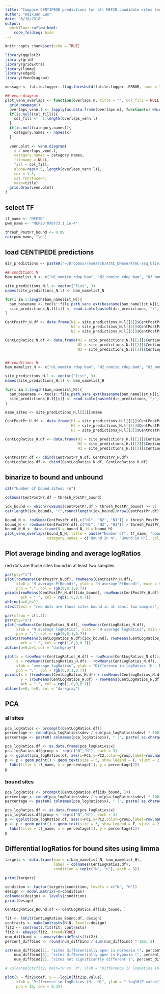 ```yaml
---
title: "Compare CENTIPEDE predictions for all MEF2D candidate sites (motif matches)"
author: "Kaixuan Luo"
date: "6/18/2018"
output: 
  workflowr::wflow_html:
    code_folding: hide
---
```


```r
knitr::opts_chunk$set(echo = TRUE)
```

```r
library(ggplot2)
library(grid)
library(gridExtra)
library(limma)
library(edgeR)
library(VennDiagram)

message <- futile.logger::flog.threshold(futile.logger::ERROR, name = "VennDiagramLogger")

## venn diagram
plot_venn_overlaps <- function(overlaps.m, title = "", col_fill = NULL, category.names = NULL){
  grid.newpage()
  overlaps_venn.l <- lapply(as.data.frame(overlaps.m), function(x) which(x == 1))
  if(is.null(col_fill)){
    col_fill <-  1:length(overlaps_venn.l)
  }
  if(is.null(category.names)){
    category.names <- names(x)
  }
  
  venn.plot <- venn.diagram( 
    x = overlaps_venn.l,
    category.names = category.names, 
    filename = NULL,
    fill = col_fill,
    alpha=rep(0.5, length(overlaps_venn.l)), 
    cex = 1.5, 
    cat.fontface=4, 
    main=title) 
  grid.draw(venn.plot)
}

```


## select TF
```r
tf_name <- "MEF2D"
pwm_name <- "MEF2D_MA0773.1_1e-4"

thresh_PostPr_bound <- 0.99
cat(pwm_name, "\n")

```

## load CENTIPEDE predictions 
```r

dir_predictions <- paste0("~/Dropbox/research/ATAC_DNase/ATAC-seq_Olivia_Gray/results/centipede_predictions/", pwm_name)

## condition: N
bam_namelist_N <- c("N1_nomito_rdup.bam", "N2_nomito_rdup.bam", "N3_nomito_rdup.bam")

site_predictions_N.l <- vector("list", 3)
names(site_predictions_N.l) <- bam_namelist_N

for(i in 1:length(bam_namelist_N)){
  bam_basename <- tools::file_path_sans_ext(basename(bam_namelist_N[[i]]))
  site_predictions_N.l[[i]] <- read.table(paste0(dir_predictions, "/", pwm_name, "_", bam_basename, "_predictions.txt"), header = T, stringsAsFactors = F)
}

CentPostPr_N.df <- data.frame(N1 = site_predictions_N.l[[1]]$CentPostPr, 
                              N2 = site_predictions_N.l[[2]]$CentPostPr, 
                              N3 = site_predictions_N.l[[3]]$CentPostPr)

CentLogRatios_N.df <- data.frame(N1 = site_predictions_N.l[[1]]$CentLogRatios, 
                                 N2 = site_predictions_N.l[[2]]$CentLogRatios, 
                                 N3 = site_predictions_N.l[[3]]$CentLogRatios)


## condition: H
bam_namelist_H <- c("H1_nomito_rdup.bam", "H2_nomito_rdup.bam", "H3_nomito_rdup.bam")

site_predictions_H.l <- vector("list", 3)
names(site_predictions_H.l) <- bam_namelist_H

for(i in 1:length(bam_namelist_H)){
  bam_basename <- tools::file_path_sans_ext(basename(bam_namelist_H[[i]]))
  site_predictions_H.l[[i]] <- read.table(paste0(dir_predictions, "/", pwm_name, "_", bam_basename, "_predictions.txt"), header = T, stringsAsFactors = F)
}

name_sites <- site_predictions_H.l[[1]]$name

CentPostPr_H.df <- data.frame(H1 = site_predictions_H.l[[1]]$CentPostPr, 
                              H2 = site_predictions_H.l[[2]]$CentPostPr, 
                              H3 = site_predictions_H.l[[3]]$CentPostPr)

CentLogRatios_H.df <- data.frame(H1 = site_predictions_H.l[[1]]$CentLogRatios, 
                                 H2 = site_predictions_H.l[[2]]$CentLogRatios, 
                                 H3 = site_predictions_H.l[[3]]$CentLogRatios)

CentPostPr.df <- cbind(CentPostPr_N.df, CentPostPr_H.df)
CentLogRatios.df <- cbind(CentLogRatios_N.df, CentLogRatios_H.df)

```

## binarize to bound and unbound
```r
cat("Number of bound sites: \n")

colSums(CentPostPr.df > thresh_PostPr_bound)

idx_bound <- which(rowSums(CentPostPr.df > thresh_PostPr_bound) >= 2)
cat(length(idx_bound), "(",round(length(idx_bound)/nrow(CentPostPr.df) *100, 2), "% ) sites are bound in at least two samples \n")

bound_N <- rowSums(CentPostPr.df[,c("N1", "N2", "N3")] > thresh_PostPr_bound) >= 2
bound_H <- rowSums(CentPostPr.df[,c("H1", "H2", "H3")] > thresh_PostPr_bound) >= 2
bound_N_H <- data.frame(N = bound_N, H = bound_H)
plot_venn_overlaps(bound_N_H, title = paste("Number of", tf_name, "bound sites"), 
                   category.names = c("Bound in N", "Bound in H"), col_fill = c("blue", "red"))

```

## Plot average binding and average logRatios

red dots are those sites bound in at least two samples
```r

par(pty="s")
plot(rowMeans(CentPostPr_N.df), rowMeans(CentPostPr_H.df), 
     xlab = "N average P(Bound)", ylab = "H average P(Bound)", main = tf_name,
     pch = ".", col = rgb(0,0,1,0.7))
points(rowMeans(CentPostPr_N.df)[idx_bound], rowMeans(CentPostPr_H.df)[idx_bound], 
       pch = ".", col = rgb(1,0,0,0.7))
abline(a=0,b=1)
mtext(text = "red dots are those sites bound in at least two samples", side = 3, line = 0, cex = 0.7)

par(mfrow = c(1,2))
par(pty="s")
plot(rowMeans(CentLogRatios_N.df), rowMeans(CentLogRatios_H.df), 
     xlab = "N average logRatios", ylab = "H average logRatios", main = tf_name, 
     pch = ".", col = rgb(0,0,1,0.7))
points(rowMeans(CentLogRatios_N.df)[idx_bound], rowMeans(CentLogRatios_H.df)[idx_bound], 
       pch = ".", col = rgb(1,0,0,0.7))
abline(a=0,b=1,col = "darkgray")

plot(x = (rowMeans(CentLogRatios_H.df) + rowMeans(CentLogRatios_N.df))/2, 
     y = rowMeans(CentLogRatios_H.df) - rowMeans(CentLogRatios_N.df),
     xlab = "average logRatios", ylab = "Difference in logRatios (H - N)", main = tf_name,
     pch = ".", col = rgb(0,0,1,0.7))
points(x = ((rowMeans(CentLogRatios_H.df) + rowMeans(CentLogRatios_N.df))/2)[idx_bound], 
       y = (rowMeans(CentLogRatios_H.df) - rowMeans(CentLogRatios_N.df))[idx_bound],
       pch = ".", col = rgb(1,0,0,0.7))
abline(v=0, h=0, col = "darkgray")

```

## PCA
### all sites
```r
pca_logRatios <- prcomp(t(CentLogRatios.df))
percentage <- round(pca_logRatios$sdev / sum(pca_logRatios$sdev) * 100, 2)
percentage <- paste0( colnames(pca_logRatios$x), " (", paste( as.character(percentage), "%)") )

pca_logRatios.df <- as.data.frame(pca_logRatios$x)
pca_logRatios.df$group <- rep(c("N","H"), each = 3)
p <- ggplot(pca_logRatios.df, aes(x=PC1,y=PC2,color=group,label=row.names(pca_logRatios.df)))
p <- p + geom_point() + geom_text(size = 3, show.legend = F, vjust = 2, nudge_y = 0.5) + 
  labs(title = tf_name, x = percentage[1], y = percentage[2])
p

```

### bound sites
```r
pca_logRatios <- prcomp(t(CentLogRatios.df[idx_bound, ]))
percentage <- round(pca_logRatios$sdev / sum(pca_logRatios$sdev) * 100, 2)
percentage <- paste0( colnames(pca_logRatios$x), " (", paste( as.character(percentage), "%)") )

pca_logRatios.df <- as.data.frame(pca_logRatios$x)
pca_logRatios.df$group <- rep(c("N","H"), each = 3)
p <- ggplot(pca_logRatios.df, aes(x=PC1,y=PC2,color=group,label=row.names(pca_logRatios.df)))
p <- p + geom_point() + geom_text(size = 3, show.legend = F, vjust = 2, nudge_y = 0.5) + 
  labs(title = tf_name, x = percentage[1], y = percentage[2])
p

```

## Differential logRatios for bound sites using limma
```r
targets <- data.frame(bam = c(bam_namelist_N, bam_namelist_H), 
                      label = colnames(CentLogRatios.df), 
                      condition = rep(c("N", "H"), each = 3))

print(targets)

condition <- factor(targets$condition, levels = c("N", "H"))
design <- model.matrix(~0+condition)
colnames(design) <- levels(condition)
print(design)

CentLogRatios_Bound.df <- CentLogRatios.df[idx_bound, ]

fit <- lmFit(CentLogRatios_Bound.df, design)
contrasts <- makeContrasts(H-N, levels=design)
fit2 <- contrasts.fit(fit, contrasts)
fit2 <- eBayes(fit2, trend=TRUE)
num_diffbind <- summary(decideTests(fit2))
percent_diffbind <- round(num_diffbind / sum(num_diffbind) * 100, 2)

cat(num_diffbind[1], "sites differentially open in normoxia (", percent_diffbind[1], "%) \n", 
    num_diffbind[3], "sites differentially open in hypoxia (", percent_diffbind[3], "%) \n",
    num_diffbind[2], "sites not significantly different (", percent_diffbind[2], "%) \n")

# volcanoplot(fit2, main="H vs. N", xlab = "Difference in logRatios (H - N)")

plot(x = fit2$coef, y = -log10(fit2$p.value),
     xlab = "Difference in logRatios (H - N)", ylab = "-log10(P-value)", main= paste(tf_name, "H vs. N"),
     pch = 16, cex = 0.35)


```

